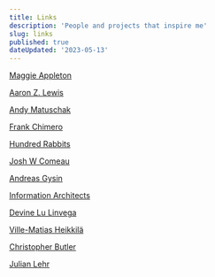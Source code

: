 ```yaml
---
title: Links
description: 'People and projects that inspire me'
slug: links
published: true
dateUpdated: '2023-05-13'
---
```


[Maggie Appleton](https://maggieappleton.com/)

[Aaron Z. Lewis](https://aaronzlewis.com/)

[Andy Matuschak](https://andymatuschak.org/)

[Frank Chimero](https://frankchimero.com/)

[Hundred Rabbits](https://100r.co/site/home.html)

[Josh W Comeau](https://www.joshwcomeau.com/)

[Andreas Gysin](https://ertdfgcvb.xyz/)

[Information Architects](https://ia.net/)

[Devine Lu Linvega](https://wiki.xxiivv.com/site/home.html)

[Ville-Matias Heikkilä](http://viznut.fi/en/)

[Christopher Butler](https://www.chrbutler.com/)

[Julian Lehr](https://julian.digital/)